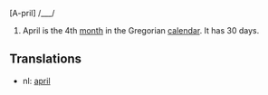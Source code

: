 [A-pril] /___/

#April is the 4th [[month]] in the Gregorian [[calendar]]. It has 30 days.

==Translations==
*nl: [[april]]